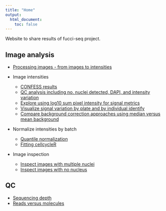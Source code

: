 ```yaml
---
title: "Home"
output:
  html_document:
    toc: false
---
```


Website to share results of fucci-seq project.


## Image analysis

* [Processing images - from images to intensities](images-process.html)

* Image intensities
    * [CONFESS results](confess-prelim.html)
    * [QC analysis including no. nuclei detected, DAPI, and intensity variation](images-qc.html)
    * [Explore using log10 sum pixel intensity for signal metrics](images-qc-followup.html)
    * [Visualize signal variation by plate and by individual identify](images-qc-labels.html)
    * [Compare background correction approaches using median versus mean background](images-metrics.html)

* Normalize intensities by batch
    * [Quantile normalization](images-normalize-quantile.html)
    * [Fitting cellcycleR](images-cellcycleR.html)

* Image inspection
    * [Inspect images with multiple nuclei](images-multiple-nuclei.html)
    * [Inspect images with no nucleus](images-zero-nuclei.html)

## QC

* [Sequencing depth](totals.html)
* [Reads versus molecules](reads-v-molecules.html)

